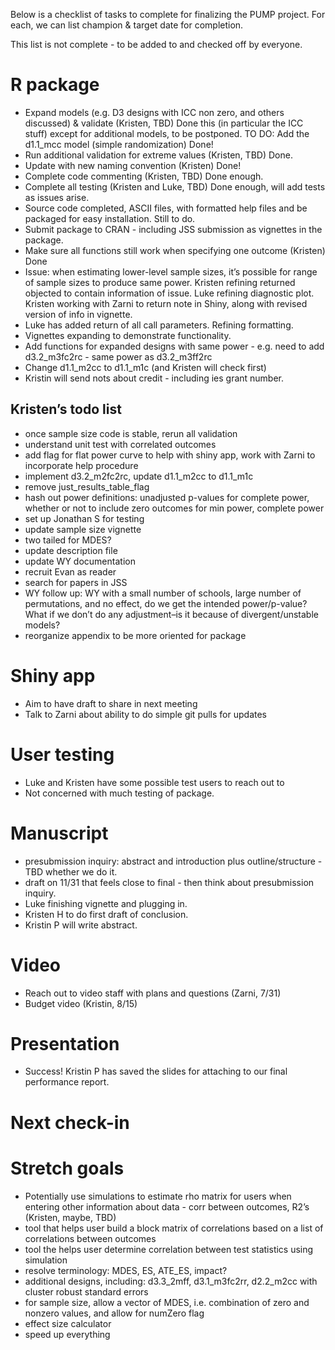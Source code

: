 Below is a checklist of tasks to complete for finalizing the PUMP project. For each, we can list champion & target date for completion. 

This list is not complete - to be added to and checked off by everyone.

# R package
- Expand models (e.g. D3 designs with ICC non zero, and others discussed) & validate (Kristen, TBD)
    Done this (in particular the ICC stuff) except for additional models, to be postponed.
    TO DO: Add the d1.1_mcc model (simple randomization)
    Done!
- Run additional validation for extreme values (Kristen, TBD)
    Done.
- Update with new naming convention (Kristen)
    Done!
- Complete code commenting (Kristen, TBD)
    Done enough.
- Complete all testing (Kristen and Luke, TBD)
    Done enough, will add tests as issues arise.
- Source code completed, ASCII files, with formatted help files and be packaged for easy installation. 
    Still to do.
- Submit package to CRAN - including JSS submission as vignettes in the package. 
- Make sure all functions still work when specifying one outcome (Kristen)
     Done  
- Issue: when estimating lower-level sample sizes, it's possible for range of sample sizes to produce same power. Kristen refining returned objected to contain information of issue. Luke refining diagnostic plot. Kristen working with Zarni to return note in Shiny, along with revised version of info in vignette. 
- Luke has added return of all call parameters. Refining formatting. 
- Vignettes expanding to demonstrate functionality. 
- Add functions for expanded designs with same power - e.g. need to add d3.2_m3fc2rc - same power as d3.2_m3ff2rc
- Change d1.1_m2cc to d1.1_m1c (and Kristen will check first)
- Kristin will send nots about credit - including ies grant number.

## Kristen's todo list
- once sample size code is stable, rerun all validation
- understand unit test with correlated outcomes
- add flag for flat power curve to help with shiny app, work with Zarni to incorporate help procedure
- implement d3.2_m2fc2rc, update d1.1_m2cc to d1.1_m1c
- remove just_results_table_flag
- hash out power definitions: unadjusted p-values for complete power, whether or not to include zero outcomes for min power, complete power
- set up Jonathan S for testing
- update sample size vignette
- two tailed for MDES?
- update description file
- update WY documentation
- recruit Evan as reader
- search for papers in JSS
- WY follow up: WY with a small number of schools, large number of permutations, and no effect, do we get the intended power/p-value?  What if we don’t do any adjustment–is it because of divergent/unstable models?
- reorganize appendix to be more oriented for package

# Shiny app
- Aim to have draft to share in next meeting
- Talk to Zarni about ability to do simple git pulls for updates

# User testing
- Luke and Kristen have some possible test users to reach out to
- Not concerned with much testing of package.

# Manuscript
- presubmission inquiry: abstract and introduction plus outline/structure - TBD whether we do it.
- draft on 11/31 that feels close to final - then think about presubmission inquiry.
- Luke finishing vignette and plugging in.
- Kristen H to do first draft of conclusion.
- Kristin P will write abstract.

# Video
- Reach out to video staff with plans and questions (Zarni, 7/31)
- Budget video (Kristin, 8/15)

# Presentation
- Success! Kristin P has saved the slides for attaching to our final performance report. 

# Next check-in

# Stretch goals
- Potentially use simulations to estimate rho matrix for users when entering other information about data - corr between outcomes, R2's (Kristen, maybe, TBD)
- tool that helps user build a block matrix of correlations based on a list of correlations between outcomes
- tool the helps user determine correlation between test statistics using simulation
- resolve terminology: MDES, ES, ATE_ES, impact?
- additional designs, including: d3.3_2mff, d3.1_m3fc2rr, d2.2_m2cc with cluster robust standard errors
- for sample size, allow a vector of MDES, i.e. combination of zero and nonzero values, and allow for numZero flag
- effect size calculator
- speed up everything


